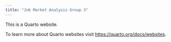 ```yaml
---
title: "Job Market Analysis Group 3"
---
```


This is a Quarto website.

To learn more about Quarto websites visit <https://quarto.org/docs/websites>.
